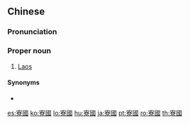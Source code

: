 ==Chinese==
{{zh-forms|s=寮国}}

===Pronunciation===
{{zh-pron
|m=Liáoguó,1nb=Taiwan
|c=liu4 gwok3
|mn=Liâu-kok
|cat=pn
}}

===Proper noun===
{{zh-proper noun}}

# {{lb|zh|Taiwan}} [[Laos]]

====Synonyms====
* {{zh-l|老撾}}

[[es:寮國]]
[[ko:寮國]]
[[lo:寮國]]
[[hu:寮國]]
[[ja:寮國]]
[[pt:寮國]]
[[ro:寮國]]
[[th:寮國]]